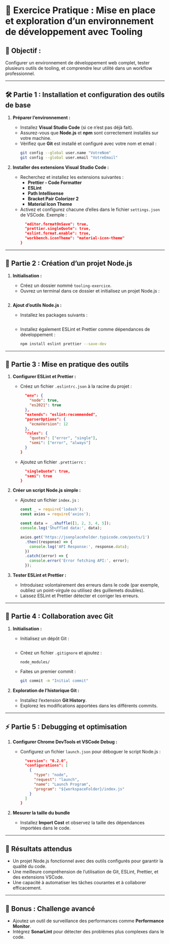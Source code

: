 # 🧪 Exercice Pratique : Mise en place et exploration d’un environnement de développement avec Tooling

## 📘 **Objectif :**
Configurer un environnement de développement web complet, tester plusieurs outils de tooling, et comprendre leur utilité dans un workflow professionnel.

---

## 🛠️ **Partie 1 : Installation et configuration des outils de base**
1. **Préparer l’environnement :**
   - Installez **Visual Studio Code** (si ce n’est pas déjà fait).
   - Assurez-vous que **Node.js** et **npm** sont correctement installés sur votre machine.
   - Vérifiez que **Git** est installé et configuré avec votre nom et email :
     ```bash copy
     git config --global user.name "VotreNom"
     git config --global user.email "VotreEmail"
     ```

2. **Installer des extensions Visual Studio Code :**
   - Recherchez et installez les extensions suivantes :
     - **Prettier - Code Formatter**
     - **ESLint**
     - **Path Intellisense**
     - **Bracket Pair Colorizer 2**
     - **Material Icon Theme**
   - Activez et configurez chacune d’elles dans le fichier `settings.json` de VSCode. Exemple :
     ```json copy
       "editor.formatOnSave": true,
       "prettier.singleQuote": true,
       "eslint.format.enable": true,
       "workbench.iconTheme": "material-icon-theme"
     }
     ```

---

## 📘 **Partie 2 : Création d’un projet Node.js**
1. **Initialisation :**
   - Créez un dossier nommé `tooling-exercice`.
   - Ouvrez un terminal dans ce dossier et initialisez un projet Node.js :
     ```bash copy
     ```

2. **Ajout d’outils Node.js :**
   - Installez les packages suivants :
     ```bash copy
     ```
   - Installez également ESLint et Prettier comme dépendances de développement :
     ```bash copy
     npm install eslint prettier --save-dev
     ```

---

## 🧪 **Partie 3 : Mise en pratique des outils**
1. **Configurer ESLint et Prettier :**
   - Créez un fichier `.eslintrc.json` à la racine du projet :
     ```json copy
       "env": {
         "node": true,
         "es2021": true
       },
       "extends": "eslint:recommended",
       "parserOptions": {
         "ecmaVersion": 12
       },
       "rules": {
         "quotes": ["error", "single"],
         "semi": ["error", "always"]
       }
     }
     ```
   - Ajoutez un fichier `.prettierrc` :
     ```json copy
       "singleQuote": true,
       "semi": true
     }
     ```

2. **Créer un script Node.js simple :**
   - Ajoutez un fichier `index.js` :
     ```javascript copy
     const _ = require('lodash');
     const axios = require('axios');

     const data = _.shuffle([1, 2, 3, 4, 5]);
     console.log('Shuffled data:', data);

     axios.get('https://jsonplaceholder.typicode.com/posts/1')
       .then((response) => {
         console.log('API Response:', response.data);
       })
       .catch((error) => {
         console.error('Error fetching API:', error);
       });
     ```

3. **Tester ESLint et Prettier :**
   - Introduisez volontairement des erreurs dans le code (par exemple, oubliez un point-virgule ou utilisez des guillemets doubles).
   - Laissez ESLint et Prettier détecter et corriger les erreurs.

---

## 📘 **Partie 4 : Collaboration avec Git**
1. **Initialisation :**
   - Initialisez un dépôt Git :
     ```bash copy
     ```
   - Créez un fichier `.gitignore` et ajoutez :
     ```
     node_modules/
     ```
   - Faites un premier commit :
     ```bash copy
     git commit -m "Initial commit"
     ```

2. **Exploration de l’historique Git :**
   - Installez l’extension **Git History**.
   - Explorez les modifications apportées dans les différents commits.

---

## ⚡ **Partie 5 : Debugging et optimisation**
1. **Configurer Chrome DevTools et VSCode Debug :**
   - Configurez un fichier `launch.json` pour déboguer le script Node.js :
     ```json copy
       "version": "0.2.0",
       "configurations": [
         {
           "type": "node",
           "request": "launch",
           "name": "Launch Program",
           "program": "${workspaceFolder}/index.js"
         }
       ]
     }
     ```

2. **Mesurer la taille du bundle**
   - Installez **Import Cost** et observez la taille des dépendances importées dans le code.

---

## 📘 **Résultats attendus**
- Un projet Node.js fonctionnel avec des outils configurés pour garantir la qualité du code.
- Une meilleure compréhension de l’utilisation de Git, ESLint, Prettier, et des extensions VSCode.
- Une capacité à automatiser les tâches courantes et à collaborer efficacement.

---

## 🚀 **Bonus : Challenge avancé**
- Ajoutez un outil de surveillance des performances comme **Performance Monitor**.
- Intégrez **SonarLint** pour détecter des problèmes plus complexes dans le code.